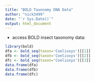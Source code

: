 ```yaml
---
title: "BOLD Taxonomy DNA Data"
author: "nick3499"
date: "`r Sys.Date()`"
output: html_document
---
```

 - access BOLD insect taxonomy data:
```r
library(bold)
dfa <- bold_seq(taxon='Coelioxys')[[1]]
dfb <- bold_seq(taxon='Coelioxys')[[2]]
dfc <- bold_seq(taxon='Coelioxys')[[3]]
data.frame(dfa)
data.frame(dfb)
data.frame(dfc)
```
